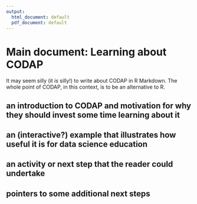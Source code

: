 ```yaml
---
output:
  html_document: default
  pdf_document: default
---
```


# Main document: Learning about CODAP

It may seem silly (it _is_ silly!) to write about CODAP in R Markdown. The whole point of CODAP, in this context, is to be an alternative to R.

## an introduction to CODAP and motivation for why they should invest some time learning about it

## an (interactive?) example that illustrates how useful it is for data science education

## an activity or next step that the reader could undertake

## pointers to some additional next steps
